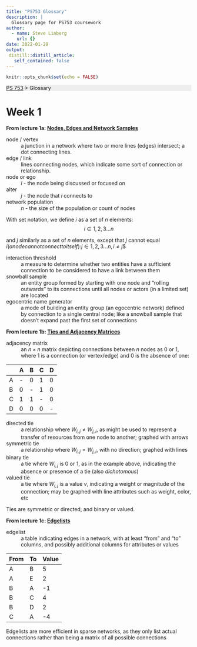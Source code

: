 ```yaml
---
title: "PS753 Glossary"
description: |
  Glossary page for PS753 coursework
author:
  - name: Steve Linberg
    url: {}
date: 2022-01-29
output:
 distill::distill_article:
   self_contained: false
---
```



```r
knitr::opts_chunk$set(echo = FALSE)
```

<p style="background: #eee">
[PS 753](../PS753/index.html)
&gt; Glossary
</p>

# Week 1

**From lecture 1a: [Nodes, Edges and Network Samples](https://www.loom.com/share/efc5252bb75b463481b93e55be6e4d67)**

node / vertex
: a junction in a network where two or more lines (edges) intersect; a dot connecting lines.<br>

edge / link
: lines connecting nodes, which indicate some sort of connection or relationship.

node or ego
: $i$ - the node being discussed or focused on

alter
: $j$ - the node that $i$ connects to

network population
: $n$ - the size of the population or count of nodes

With set notation, we define $i$ as a set of $n$ elements:
$$i \in 1, 2, 3 \dots n$$

and $j$ similarly as a set of $n$ elements, except that $j$ cannot equal $i (a node cannot connect to itself):
$$j \in 1, 2, 3 \dots n, i \ne j$$

interaction threshold
: a measure to determine whether two entities have a sufficient connection to be considered to have a link between them

snowball sample
: an entity group formed by starting with one node and "rolling outwards" to its connections until all nodes or actors (in a limited set) are located

egocentric name generator
: a mode of building an entity group (an egocentric network) defined by connection to a single central node; like a snowball sample that doesn't expand past the first set of connections

**From lecture 1b: [Ties and Adjacency Matrices](https://www.loom.com/share/a64c3a975e7147b9bb06bf921325bd96)**

adjacency matrix
: an $n \times n$ matrix depicting connections between $n$ nodes as 0 or 1, where 1 is a connection (or vertex/edge) and 0 is the absence of one:

||A|B|C|D|
|---|---|---|---|---|
|A|-|0|1|0|
|B|0|-|1|0|
|C|1|1|-|0|
|D|0|0|0|-|

directed tie
: a relationship where $W_{i,j} \ne W_{j,i}$, as might be used to represent a transfer of resources from one node to another; graphed with arrows

symmetric tie
: a relationship where $W_{i,j} = W_{j,i}$, with no direction; graphed with lines

binary tie
: a tie where $W_{i,j}$ is 0 or 1, as in the example above, indicating the absence or presence of a tie (also *dichotomous*)

valued tie
: a tie where $W_{i,j}$ is a value $v$, indicating a weight or magnitude of the connection; may be graphed with line attributes such as weight, color, etc

Ties are symmetric or directed, and binary or valued.

**From lecture 1c: [Edgelists](https://www.loom.com/share/9232d0ffe78d4ea4affc543bf4e353af)**

edgelist
: a table indicating edges in a network, with at least "from" and "to" columns, and possibly additional columns for attributes or values

|From|To|Value|
|---|---|---
|A|B|5|
|A|E|2|
|B|A|-1|
|B|C|4|
|B|D|2|
|C|A|-4|

Edgelists are more efficient in sparse networks, as they only list actual connections rather than being a matrix of all possible connections
